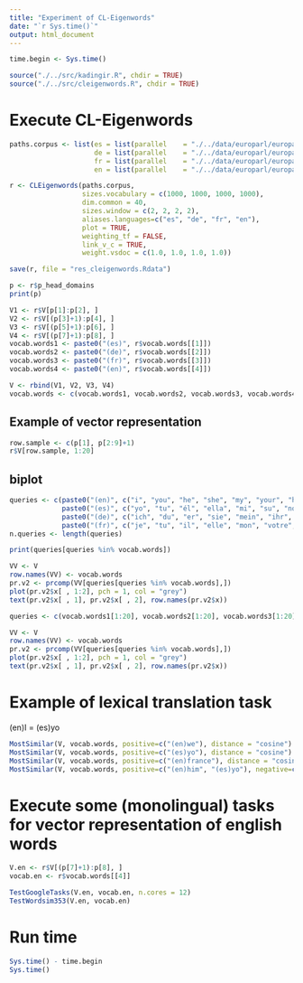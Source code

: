 ```yaml
---
title: "Experiment of CL-Eigenwords"
date: "`r Sys.time()`"
output: html_document
---
```


```r
time.begin <- Sys.time()

source("./../src/kadingir.R", chdir = TRUE)
source("./../src/cleigenwords.R", chdir = TRUE)
```

# Execute CL-Eigenwords
```r
paths.corpus <- list(es = list(parallel    = "./../data/europarl/europarl-v7.merged.es.tokenized.10000"),
                     de = list(parallel    = "./../data/europarl/europarl-v7.merged.de.tokenized.10000"),
                     fr = list(parallel    = "./../data/europarl/europarl-v7.merged.fr.tokenized.10000"),
                     en = list(parallel    = "./../data/europarl/europarl-v7.merged.en.tokenized.10000"))

r <- CLEigenwords(paths.corpus,
                  sizes.vocabulary = c(1000, 1000, 1000, 1000),
                  dim.common = 40,
                  sizes.window = c(2, 2, 2, 2),
                  aliases.languages=c("es", "de", "fr", "en"),
                  plot = TRUE,
                  weighting_tf = FALSE,
                  link_v_c = TRUE,
                  weight.vsdoc = c(1.0, 1.0, 1.0, 1.0))

save(r, file = "res_cleigenwords.Rdata")
```


```r
p <- r$p_head_domains
print(p)

V1 <- r$V[p[1]:p[2], ]
V2 <- r$V[(p[3]+1):p[4], ]
V3 <- r$V[(p[5]+1):p[6], ]
V4 <- r$V[(p[7]+1):p[8], ]
vocab.words1 <- paste0("(es)", r$vocab.words[[1]])
vocab.words2 <- paste0("(de)", r$vocab.words[[2]])
vocab.words3 <- paste0("(fr)", r$vocab.words[[3]])
vocab.words4 <- paste0("(en)", r$vocab.words[[4]])

V <- rbind(V1, V2, V3, V4)
vocab.words <- c(vocab.words1, vocab.words2, vocab.words3, vocab.words4)
```

## Example of vector representation
```r
row.sample <- c(p[1], p[2:9]+1)
r$V[row.sample, 1:20]
```

## biplot
```r
queries <- c(paste0("(en)", c("i", "you", "he", "she", "my", "your", "her", "we")),
             paste0("(es)", c("yo", "tu", "él", "ella", "mi", "su", "nosotros")),
             paste0("(de)", c("ich", "du", "er", "sie", "mein", "ihr", "sie", "wir")),
             paste0("(fr)", c("je", "tu", "il", "elle", "mon", "votre", "son", "nous")))
n.queries <- length(queries)

print(queries[queries %in% vocab.words])

VV <- V
row.names(VV) <- vocab.words
pr.v2 <- prcomp(VV[queries[queries %in% vocab.words],])
plot(pr.v2$x[ , 1:2], pch = 1, col = "grey")
text(pr.v2$x[ , 1], pr.v2$x[ , 2], row.names(pr.v2$x))
```


```r
queries <- c(vocab.words1[1:20], vocab.words2[1:20], vocab.words3[1:20], vocab.words4[1:20])

VV <- V
row.names(VV) <- vocab.words
pr.v2 <- prcomp(VV[queries[queries %in% vocab.words],])
plot(pr.v2$x[ , 1:2], pch = 1, col = "grey")
text(pr.v2$x[ , 1], pr.v2$x[ , 2], row.names(pr.v2$x))
```

# Example of lexical translation task
(en)I = (es)yo

```r
MostSimilar(V, vocab.words, positive=c("(en)we"), distance = "cosine")
MostSimilar(V, vocab.words, positive=c("(es)yo"), distance = "cosine")
MostSimilar(V, vocab.words, positive=c("(en)france"), distance = "cosine")
MostSimilar(V, vocab.words, positive=c("(en)him", "(es)yo"), negative=c("(en)he"), distance = "cosine")
```

# Execute some (monolingual) tasks for vector representation of english words
```r
V.en <- r$V[(p[7]+1):p[8], ]
vocab.en <- r$vocab.words[[4]]

TestGoogleTasks(V.en, vocab.en, n.cores = 12)
TestWordsim353(V.en, vocab.en)
```

# Run time
```r
Sys.time() - time.begin
Sys.time()
```
